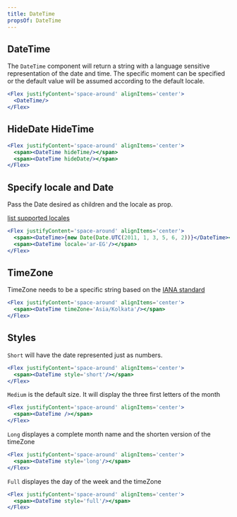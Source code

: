 ```yaml
---
title: DateTime
propsOf: DateTime
---
```


## DateTime

The `DateTime` component will return a string with a language sensitive representation of the date and time. The specific moment can be specified or the default value will be assumed according to the default locale.

```jsx
<Flex justifyContent='space-around' alignItems='center'>
  <DateTime/>
</Flex>
```

## HideDate HideTime

```jsx
<Flex justifyContent='space-around' alignItems='center'>
  <span><DateTime hideTime/></span>
  <span><DateTime hideDate/></span>
</Flex>
```

## Specify locale and Date

Pass the Date desired as children and the locale as prop.

[list supported locales](https://docs.looker.com/admin-options/settings/users#locale)

```jsx
<Flex justifyContent='space-around' alignItems='center'>
  <span><DateTime>{new Date(Date.UTC(2011, 1, 3, 5, 6, 2))}</DateTime></span>
  <span><DateTime locale='ar-EG'/></span>
</Flex>
```

## TimeZone

TimeZone needs to be a specific string based on the [IANA standard](https://www.iana.org/time-zone)

```jsx
<Flex justifyContent='space-around' alignItems='center'>
  <span><DateTime timeZone='Asia/Kolkata'/></span>
</Flex>
```

## Styles

`Short` will have the date represented just as numbers.
```jsx
<Flex justifyContent='space-around' alignItems='center'>
  <span><DateTime style='short'/></span>
</Flex>
```

`Medium` is the default size. It will display the three first letters of the month

```jsx
<Flex justifyContent='space-around' alignItems='center'>
  <span><DateTime /></span>
</Flex>
```

`Long` displayes a complete month name and the shorten version of the timeZone
```jsx
<Flex justifyContent='space-around' alignItems='center'>
  <span><DateTime style='long'/></span>
</Flex>
```

`Full` displayes the day of the week and the timeZone
```jsx
<Flex justifyContent='space-around' alignItems='center'>
  <span><DateTime style='full'/></span>
</Flex>
```

